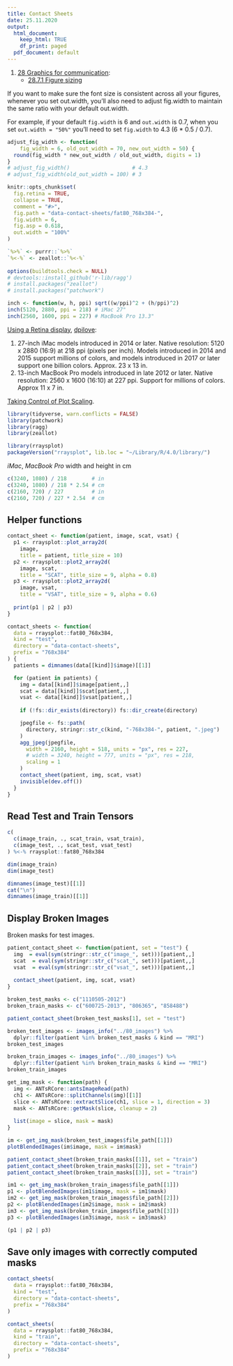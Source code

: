 ```yaml
---
title: Contact Sheets 
date: 25.11.2020
output:
  html_document:
    keep_html: TRUE
    df_print: paged
  pdf_document: default
---
```


1. [28 Graphics for communication](https://r4ds.had.co.nz/graphics-for-communication.html):
    * [28.7.1 Figure sizing](https://r4ds.had.co.nz/graphics-for-communication.html#figure-sizing)

If you want to make sure the font size is consistent across 
all your figures, whenever you set out.width,
you’ll also need to adjust fig.width to maintain
the same ratio with your default out.width. 

For example, if your default `fig.width` is 6 and 
`out.width` is 0.7, when you set `out.width = "50%"` 
you’ll need to set `fig.width` to 4.3 (6 * 0.5 / 0.7).

```r
adjust_fig_width <- function(
    fig_width = 6, old_out_width = 70, new_out_width = 50) {
  round(fig_width * new_out_width / old_out_width, digits = 1)
}
# adjust_fig_width()                    # 4.3
# adjust_fig_width(old_out_width = 100) # 3
```


```r
knitr::opts_chunk$set(
  fig.retina = TRUE,
  collapse = TRUE,
  comment = "#>",
  fig.path = "data-contact-sheets/fat80_768x384-",
  fig.width = 6,
  fig.asp = 0.618,
  out.width = "100%"
)

`%>%` <- purrr::`%>%`
`%<-%` <- zeallot::`%<-%`
  
options(buildtools.check = NULL)
# devtools::install_github('r-lib/ragg')
# install.packages("zeallot")
# install.packages("patchwork")
```

```r
inch <- function(w, h, ppi) sqrt((w/ppi)^2 + (h/ppi)^2)
inch(5120, 2880, ppi = 218) # iMac 27"
inch(2560, 1600, ppi = 227) # MacBook Pro 13.3"
```

[Using a Retina display](https://support.apple.com/en-us/HT202471),
[dpilove](https://dpi.lv/#27″):

1. 27-inch iMac models introduced in 2014 or later. 
   Native resolution: 5120 x 2880 (16:9) at 218 ppi (pixels per inch).
   Models introduced in 2014 and 2015 support millions of colors,
   and models introduced in 2017 or later support one billion colors.
   Approx. 23 x 13 in.
1. 13-inch MacBook Pro models introduced in late 2012 or later. 
   Native resolution: 2560 x 1600 (16:10) at 227 ppi.
   Support for millions of colors.
   Approx 11 x 7 in.
   

[Taking Control of Plot Scaling](https://www.tidyverse.org/blog/2020/08/taking-control-of-plot-scaling/).

```r
library(tidyverse, warn.conflicts = FALSE)
library(patchwork)
library(ragg)
library(zeallot)

library(rraysplot)
packageVersion("rraysplot", lib.loc = "~/Library/R/4.0/library/")
```

*iMac*, *MacBook Pro* width and height in cm

```r
c(3240, 1080) / 218        # in
c(3240, 1080) / 218 * 2.54 # cm
c(2160, 720) / 227         # in
c(2160, 720) / 227 * 2.54  # cm
```
## Helper functions

```r
contact_sheet <- function(patient, image, scat, vsat) {
  p1 <- rraysplot::plot_array2d(
    image, 
    title = patient, title_size = 10)
  p2 <- rraysplot::plot2_array2d(
    image, scat,
    title = "SCAT", title_size = 9, alpha = 0.8)
  p3 <- rraysplot::plot2_array2d(
    image, vsat, 
    title = "VSAT", title_size = 9, alpha = 0.6)
  
  print(p1 | p2 | p3)
}
```

```r
contact_sheets <- function(
  data = rraysplot::fat80_768x384,
  kind = "test",
  directory = "data-contact-sheets",
  prefix = "768x384"
) {
  patients = dimnames(data[[kind]]$image)[[1]]

  for (patient in patients) {
    img = data[[kind]]$image[patient,,]
    scat = data[[kind]]$scat[patient,,]
    vsat <- data[[kind]]$vsat[patient,,]
    
    if (!fs::dir_exists(directory)) fs::dir_create(directory)

    jpegfile <- fs::path(
      directory, stringr::str_c(kind, "-768x384-", patient, ".jpeg")
    )
    agg_jpeg(jpegfile,
      width = 2160, height = 518, units = "px", res = 227,
      # width = 3240, height = 777, units = "px", res = 218,
      scaling = 1
    )
    contact_sheet(patient, img, scat, vsat)
    invisible(dev.off())
  }
}
```


## Read Test and Train Tensors

```r
c(
  c(image_train, ., scat_train, vsat_train),
  c(image_test, ., scat_test, vsat_test)
) %<-% rraysplot::fat80_768x384
```

```r
dim(image_train)
dim(image_test)
```

```r
dimnames(image_test)[[1]]
cat("\n")
dimnames(image_train)[[1]]
```

## Display Broken Images

Broken masks for test images.

```r
patient_contact_sheet <- function(patient, set = "test") {
  img  = eval(sym(stringr::str_c("image_", set)))[patient,,]
  scat  = eval(sym(stringr::str_c("scat_", set)))[patient,,]
  vsat  = eval(sym(stringr::str_c("vsat_", set)))[patient,,]
  
  contact_sheet(patient, img, scat, vsat)
}
```

```r
broken_test_masks <- c("1110505-2012")
broken_train_masks <- c("600725-2013", "806365", "858488")
```

```r
patient_contact_sheet(broken_test_masks[1], set = "test")
```

```r
broken_test_images <- images_info("../80_images") %>%
  dplyr::filter(patient %in% broken_test_masks & kind == "MRI")
broken_test_images
```

```r
broken_train_images <- images_info("../80_images") %>%
  dplyr::filter(patient %in% broken_train_masks & kind == "MRI")
broken_train_images
```

```r
get_img_mask <- function(path) {
  img <- ANTsRCore::antsImageRead(path)
  ch1 <- ANTsRCore::splitChannels(img)[[1]]
  slice <- ANTsRCore::extractSlice(ch1, slice = 1, direction = 3)
  mask <- ANTsRCore::getMask(slice, cleanup = 2)
  
  list(image = slice, mask = mask)
}
```

```r
im <- get_img_mask(broken_test_images$file_path[[1]])
plotBlendedImages(im$image, mask = im$mask)
```

```r
patient_contact_sheet(broken_train_masks[[1]], set = "train")
patient_contact_sheet(broken_train_masks[[2]], set = "train")
patient_contact_sheet(broken_train_masks[[3]], set = "train")
```

```r
im1 <- get_img_mask(broken_train_images$file_path[[1]])
p1 <- plotBlendedImages(im1$image, mask = im1$mask)
im2 <- get_img_mask(broken_train_images$file_path[[2]])
p2 <- plotBlendedImages(im2$image, mask = im2$mask)
im3 <- get_img_mask(broken_train_images$file_path[[3]])
p3 <- plotBlendedImages(im3$image, mask = im3$mask)

(p1 | p2 | p3)
```


## Save only images with correctly computed masks

```r
contact_sheets(
  data = rraysplot::fat80_768x384,
  kind = "test",
  directory = "data-contact-sheets",
  prefix = "768x384"
)
```

```r
contact_sheets(
  data = rraysplot::fat80_768x384,
  kind = "train",
  directory = "data-contact-sheets",
  prefix = "768x384"
)
```
